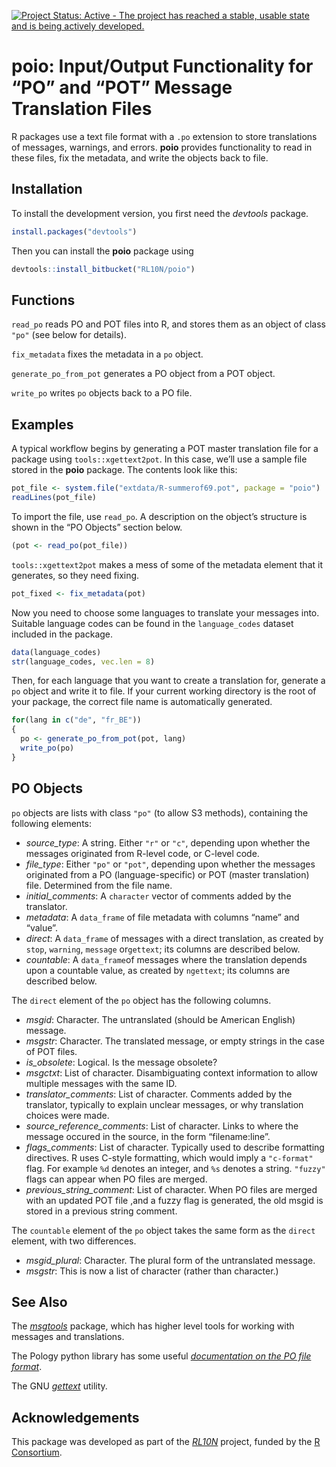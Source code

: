 [![Project Status: Active - The project has reached a stable, usable state and is being actively developed.](http://www.repostatus.org/badges/0.1.0/active.svg)](http://www.repostatus.org/#active)

# **poio**: Input/Output Functionality for "PO" and "POT" Message Translation Files

R packages use a text file format with a `.po` extension to store translations of messages, warnings, and errors.  **poio** provides functionality to read in these files, fix the metadata, and write the objects back to file.

## Installation

To install the development version, you first need the *devtools* package.

```r
install.packages("devtools")
```

Then you can install the **poio** package using

```r
devtools::install_bitbucket("RL10N/poio")
```

## Functions

`read_po` reads PO and POT files into R, and stores them as an object of class `"po"` (see below for details).

`fix_metadata` fixes the metadata in a `po` object.

`generate_po_from_pot` generates a PO object from a POT object.

`write_po` writes `po` objects back to a PO file.

## Examples

A typical workflow begins by generating a POT master translation file for a package using `tools::xgettext2pot`.  In this case, we'll use a sample file stored in the **poio** package.  The contents look like this:

```r
pot_file <- system.file("extdata/R-summerof69.pot", package = "poio")
readLines(pot_file)
```

To import the file, use `read_po`.  A description on the object's structure is shown in the "PO Objects" section below.

```r
(pot <- read_po(pot_file))
```

`tools::xgettext2pot` makes a mess of some of the metadata element that it generates, so they need fixing.

```r
pot_fixed <- fix_metadata(pot)
```

Now you need to choose some languages to translate your messages into.  Suitable language codes can be found in the `language_codes` dataset included in the package.

```r
data(language_codes)
str(language_codes, vec.len = 8)
```

Then, for each language that you want to create a translation for, generate a `po` object and write it to file. If your current working directory is the root of your package, the correct file name is automatically generated.

```r
for(lang in c("de", "fr_BE"))
{
  po <- generate_po_from_pot(pot, lang)
  write_po(po)
}
```

## PO Objects

`po` objects are lists with class `"po"` (to allow S3 methods), containing the following elements:

- *source_type*: A string.  Either `"r"` or `"c"`, depending upon whether the messages originated from R-level code, or C-level code.
- *file_type*: Either `"po"` or `"pot"`, depending upon whether the messages originated from a PO (language-specific) or POT (master translation) file. Determined from the file name.
- *initial_comments*: A `character` vector of comments added by the translator.
- *metadata*: A `data_frame` of file metadata with columns "name" and "value".
- *direct*: A `data_frame` of messages with a direct translation, as created by `stop`,
`warning`, `message` or`gettext`; its columns are described below.
- *countable*: A `data_frame`of messages where the translation depends upon a countable value, as created by `ngettext`; its columns are described below.

The `direct` element of the `po` object has the following columns.

- *msgid*: Character. The untranslated (should be American English) message.
- *msgstr*: Character. The translated message, or empty strings in the case of POT files.
- *is_obsolete*: Logical. Is the message obsolete?
- *msgctxt*: List of character. Disambiguating context information to allow multiple messages with the same ID.
- *translator_comments*: List of character. Comments added by the translator, typically to explain unclear messages, or why translation choices were made.
- *source_reference_comments*: List of character. Links to where the message occured in the source, in the form "filename:line".
- *flags_comments*: List of character. Typically used to describe formatting directives. R uses C-style formatting, which would imply a `"c-format"` flag.  For example `%d` denotes an integer, and `%s` denotes a string. `"fuzzy"` flags can appear when PO files are merged.
- *previous_string_comment*: List of character. When PO files are merged with an updated POT file ,and a fuzzy flag is generated, the old msgid is stored in a previous string comment.

The `countable` element of the `po` object takes the same form as the `direct` element, with two differences.

- *msgid_plural*: Character. The plural form of the untranslated message.
- *msgstr*: This is now a list of character (rather than character.)

## See Also

The [*msgtools*](http://github.com/RL10N/msgtools) package, which has higher level tools for working with messages and translations.

The Pology python library has some useful [*documentation on the PO file format*](http://pology.nedohodnik.net/doc/user/en_US/ch-poformat.html).

The GNU [*gettext*](https://www.gnu.org/software/gettext/manual/html_node/index.html) utility.

## Acknowledgements

This package was developed as part of the [*RL10N*](https://rl10n.github.io) project, funded by the [R Consortium](https://www.r-consortium.org/).

